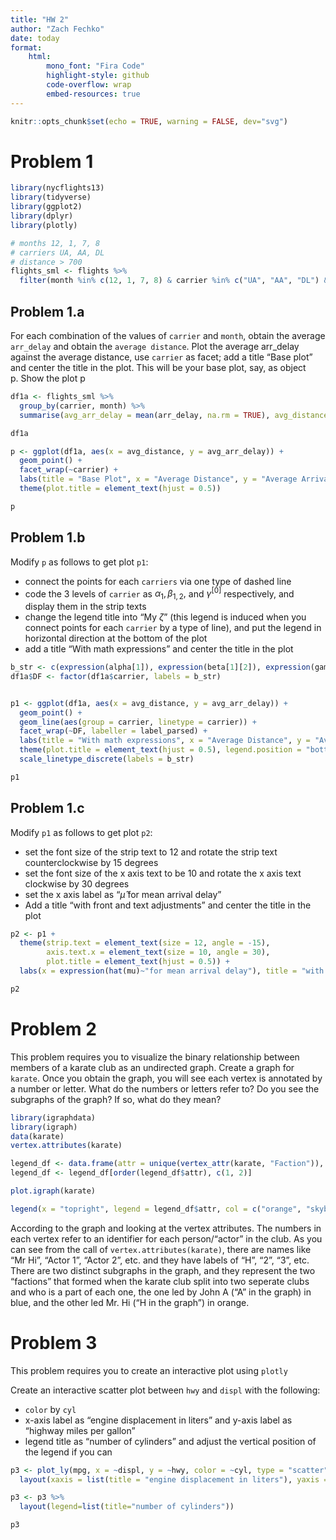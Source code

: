 ```yaml
---
title: "HW 2"
author: "Zach Fechko"
date: today
format:
    html:
        mono_font: "Fira Code"
        highlight-style: github
        code-overflow: wrap
        embed-resources: true
---
```


```r
knitr::opts_chunk$set(echo = TRUE, warning = FALSE, dev="svg")
```

# Problem 1

```r
library(nycflights13)
library(tidyverse)
library(ggplot2)
library(dplyr)
library(plotly)
```

```r
# months 12, 1, 7, 8
# carriers UA, AA, DL
# distance > 700
flights_sml <- flights %>%
  filter(month %in% c(12, 1, 7, 8) & carrier %in% c("UA", "AA", "DL") & distance > 700)
```

## Problem 1.a
For each combination of the values of `carrier` and `month`, obtain the average `arr_delay` and obtain the `average distance`. Plot the average arr_delay against the average distance, use `carrier` as facet; add a title “Base plot” and center the title in the plot. This will be your base plot, say, as object p. Show the plot p

```r
df1a <- flights_sml %>%
  group_by(carrier, month) %>%
  summarise(avg_arr_delay = mean(arr_delay, na.rm = TRUE), avg_distance = mean(distance, na.rm = TRUE))

df1a

p <- ggplot(df1a, aes(x = avg_distance, y = avg_arr_delay)) +
  geom_point() +
  facet_wrap(~carrier) +
  labs(title = "Base Plot", x = "Average Distance", y = "Average Arrival Delay") +
  theme(plot.title = element_text(hjust = 0.5))

p
```

## Problem 1.b
Modify `p` as follows to get plot `p1`:  

- connect the points for each `carriers` via one type of dashed line
- code the 3 levels of `carrier` as $\alpha_1, \beta_{1, 2},$ and $\gamma^{[0]}$ respectively, and display them in the strip texts
- change the legend title into "My $\zeta$" (this legend is induced when you connect points for each `carrier` by a type of line), and put the legend in horizontal direction at the bottom of the plot
- add a title "With math expressions" and center the title in the plot

```r
b_str <- c(expression(alpha[1]), expression(beta[1][2]), expression(gamma^0))
df1a$DF <- factor(df1a$carrier, labels = b_str)


p1 <- ggplot(df1a, aes(x = avg_distance, y = avg_arr_delay)) +
  geom_point() +
  geom_line(aes(group = carrier, linetype = carrier)) +
  facet_wrap(~DF, labeller = label_parsed) +
  labs(title = "With math expressions", x = "Average Distance", y = "Average Arrival Delay", linetype = expression(My~zeta)) +
  theme(plot.title = element_text(hjust = 0.5), legend.position = "bottom", legend.direction = "horizontal") +
  scale_linetype_discrete(labels = b_str)

p1
```


## Problem 1.c
Modify `p1` as follows to get plot `p2`:

- set the font size of the strip text to 12 and rotate the strip text counterclockwise by 15 degrees
- set the font size of the x axis text to be 10 and rotate the x axis text clockwise by 30 degrees
- set the x axis label as "$\hat{\mu}$ for mean arrival delay"
- Add a title "with front and text adjustments" and center the title in the plot

```r
p2 <- p1 +
  theme(strip.text = element_text(size = 12, angle = -15),
        axis.text.x = element_text(size = 10, angle = 30),
        plot.title = element_text(hjust = 0.5)) +
  labs(x = expression(hat(mu)~"for mean arrival delay"), title = "with front and text adjustments")

p2
```

# Problem 2
This problem requires you to visualize the binary relationship between members of a karate club as an undirected graph. Create a graph for `karate`. Once you obtain the graph, you will see each vertex is annotated by a number or letter. What do the numbers or letters refer to? Do you see the subgraphs of the graph? If so, what do they mean?

```r
library(igraphdata)
library(igraph)
data(karate)
vertex.attributes(karate)

legend_df <- data.frame(attr = unique(vertex_attr(karate, "Faction")), color = unique(V(karate)$color))
legend_df <- legend_df[order(legend_df$attr), c(1, 2)]

plot.igraph(karate)

legend(x = "topright", legend = legend_df$attr, col = c("orange", "skyblue"), title = "Faction", bty = "n", pch = 19)
```


According to the graph and looking at the vertex attributes. The numbers in each vertex refer to an identifier for each person/"actor" in the club. As you can see from the call of `vertex.attributes(karate)`, there are names like "Mr Hi", "Actor 1", "Actor 2", etc. and they have labels of "H", "2", "3", etc. There are two distinct subgraphs in the graph, and they represent the two "factions" that formed when the karate club split into two seperate clubs and who is a part of each one, the one led by John A ("A" in the graph) in blue, and the other led Mr. Hi ("H in the graph") in orange.

# Problem 3
This problem requires you to create an interactive plot using `plotly`

Create an interactive scatter plot between `hwy` and `displ` with the following:  

- `color` by `cyl`
- x-axis label as "engine displacement in liters" and y-axis label as "highway miles per gallon"
- legend title as "number of cylinders" and adjust the vertical position of the legend if you can


```r
p3 <- plot_ly(mpg, x = ~displ, y = ~hwy, color = ~cyl, type = "scatter", mode="markers") %>%
  layout(xaxis = list(title = "engine displacement in liters"), yaxis = list(title = "highway miles per gallon"))

p3 <- p3 %>%
  layout(legend=list(title="number of cylinders"))

p3
```